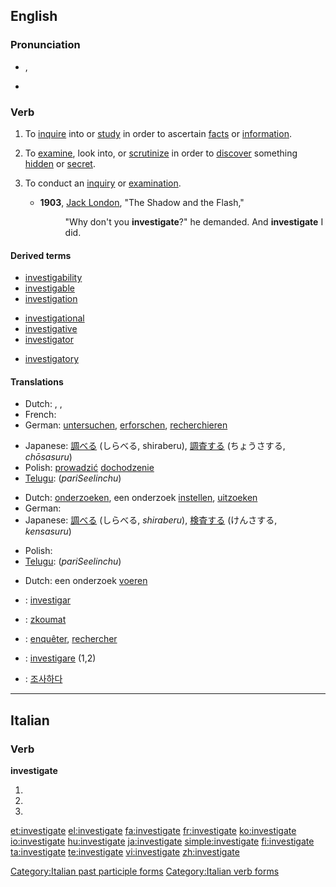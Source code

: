 ==English==

===Pronunciation===
* {{IPA|/ɪn'ves.tɪ.geɪt/}}, {{SAMPA|/In"vEs.tI.gEIt/}}
* {{audio|En-us-investigate.ogg|Audio (US)}}

===Verb===
{{en-verb|investigat|ing}}

# {{transitive}} To [[inquire]] into or [[study]] in order to ascertain [[fact]]s or [[information]].
# {{transitive}} To [[examine]], look into, or [[scrutinize]] in order to [[discover]] something [[hidden]] or [[secret]].
# {{intransitive}} To conduct an [[inquiry]] or [[examination]].
#* '''1903''', [[w:Jack London|Jack London]], "The Shadow and the Flash,"
#*: "Why don't you '''investigate'''?" he demanded. And '''investigate''' I did.

====Derived terms====
{{rel-top3|Terms derived from "investigate"}}
* [[investigability]]
* [[investigable]]
* [[investigation]]
{{rel-mid3}}
* [[investigational]]
* [[investigative]]
* [[investigator]]
{{rel-mid3}}
* [[investigatory]]
{{rel-bottom}}

====Translations====
{{trans-top|to inquire into, study}}
* Dutch: {{t+|nl|onderzoeken}}, {{t+|nl|bekijken}}, {{t+|nl|bestuderen}}
* French: {{t+|fr|étudier}}
* German: [[untersuchen]], [[erforschen]], [[recherchieren]]
{{trans-mid}}
* Japanese: [[調べる]] (しらべる, shiraberu), [[調査する]] (ちょうさする, ''chōsasuru'')
* Polish: [[prowadzić]] [[dochodzenie]]
* [[Telugu]]: {{t|te|పరిశీలించు|sc=Telu}} (''pariSeelinchu'')
{{trans-bottom}}

{{trans-top|to examine}}
* Dutch: [[onderzoeken]], een onderzoek [[instellen]], [[uitzoeken]]
* German: {{t+|de|untersuchen}}
* Japanese: [[調べる]] (しらべる, ''shiraberu''), [[検査する]] (けんさする, ''kensasuru'')
{{trans-mid}}
* Polish: {{t+|pl|badać}}
* [[Telugu]]: {{t|te|పరిశీలించు|sc=Telu}} (''pariSeelinchu'')
{{trans-bottom}}

{{trans-top|to conduct an inquiry or examination}}
* Dutch: een onderzoek [[voeren]]
{{trans-mid}}
{{trans-bottom}}

{{checktrans-top}}
* {{ttbc|Catalan}}: [[investigar]]
* {{ttbc|Czech}}: [[zkoumat]]
* {{ttbc|French}}: [[enquêter]], [[rechercher]]
{{checktrans-mid}}
* {{ttbc|Italian}}: [[investigare]] (1,2)
* {{ttbc|Korean}}: [[조사하다]]
{{checktrans-bottom}}

----

==Italian==

===Verb===
'''investigate'''

# {{form of|[[second-person|Second-person]] [[plural]] [[present tense]]|[[investigare#Italian|investigare]]|lang=Italian}}
# {{form of|Second-person plural [[imperative]]|investigare#Italian|investigare|lang=Italian}}
# {{form of|[[feminine|Feminine]] plural|[[investigato]]}}

[[Category:Italian past participle forms]]
[[Category:Italian verb forms]]

[[et:investigate]]
[[el:investigate]]
[[fa:investigate]]
[[fr:investigate]]
[[ko:investigate]]
[[io:investigate]]
[[hu:investigate]]
[[ja:investigate]]
[[simple:investigate]]
[[fi:investigate]]
[[ta:investigate]]
[[te:investigate]]
[[vi:investigate]]
[[zh:investigate]]